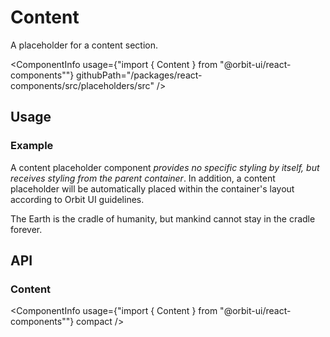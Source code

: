 
<Meta
    title="Components/Content"
    id="content"
/>

# Content

<Tagline>A placeholder for a content section.</Tagline>

<ComponentInfo
    usage={"import { Content } from \"@orbit-ui/react-components\""}
    githubPath="/packages/react-components/src/placeholders/src"
/>

## Usage

### Example

A content placeholder component *provides no specific styling by itself, but receives styling from the parent container*. In addition, a content placeholder will be automatically placed within the container's layout according to Orbit UI guidelines.

<Preview>
    <Story name="example">
        <Content>The Earth is the cradle of humanity, but mankind cannot stay in the cradle forever.</Content>
    </Story>
</Preview>

## API

### Content

<ComponentInfo
    usage={"import { Content } from \"@orbit-ui/react-components\""}
    compact
/>

<ArgsTable of={InnerContent} />
